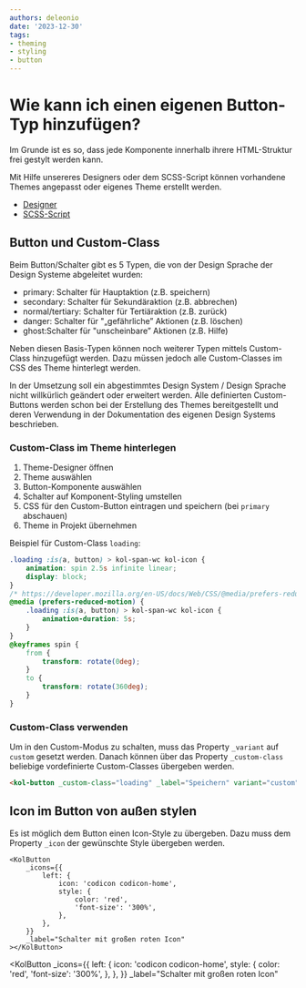 ```yaml
---
authors: deleonio
date: '2023-12-30'
tags:
- theming
- styling
- button
---
```



# Wie kann ich einen eigenen Button-Typ hinzufügen?

Im Grunde ist es so, dass jede Komponente innerhalb ihrere HTML-Struktur frei gestylt werden kann.

Mit Hilfe unsereres Designers oder dem SCSS-Script können vorhandene Themes angepasst oder eigenes Theme erstellt werden.

- [Designer](/docs/concepts/styling/designer)
- [SCSS-Script](/docs/concepts/styling/scss)

## Button und Custom-Class

Beim Button/Schalter gibt es 5 Typen, die von der Design Sprache der Design Systeme abgeleitet wurden:

- primary: Schalter für Hauptaktion (z.B. speichern)
- secondary: Schalter für Sekundäraktion (z.B. abbrechen)
- normal/tertiary: Schalter für Tertiäraktion (z.B. zurück)
- danger: Schalter für "„gefährliche” Aktionen (z.B. löschen)
- ghost:Schalter für "unscheinbare” Aktionen (z.B. Hilfe)

Neben diesen Basis-Typen können noch weiterer Typen mittels Custom-Class hinzugefügt werden.
Dazu müssen jedoch alle Custom-Classes im CSS des Theme hinterlegt werden.

<kol-details _label="Warum?" _open>
	In der Umsetzung soll ein abgestimmtes Design System / Design Sprache nicht willkürlich geändert oder erweitert
	werden. Alle definierten Custom-Buttons werden schon bei der Erstellung des Themes bereitgestellt und deren Verwendung
	in der Dokumentation des eigenen Design Systems beschrieben.
</kol-details>

### Custom-Class im Theme hinterlegen

1. Theme-Designer öffnen
2. Theme auswählen
3. Button-Komponente auswählen
4. Schalter auf Komponent-Styling umstellen
5. CSS für den Custom-Button eintragen und speichern (bei `primary` abschauen)
6. Theme in Projekt übernehmen

Beispiel für Custom-Class `loading`:

```css
.loading :is(a, button) > kol-span-wc kol-icon {
	animation: spin 2.5s infinite linear;
	display: block;
}
/* https://developer.mozilla.org/en-US/docs/Web/CSS/@media/prefers-reduced-motion#toning_down_the_animation_scaling */
@media (prefers-reduced-motion) {
	.loading :is(a, button) > kol-span-wc kol-icon {
		animation-duration: 5s;
	}
}
@keyframes spin {
	from {
		transform: rotate(0deg);
	}
	to {
		transform: rotate(360deg);
	}
}
```

### Custom-Class verwenden

Um in den Custom-Modus zu schalten, muss das Property `_variant` auf `custom` gesetzt werden. Danach
können über das Property `_custom-class` beliebige vordefinierte Custom-Classes übergeben werden.

```html
<kol-button _custom-class="loading" _label="Speichern" variant="custom"></kol-button>
```

## Icon im Button von außen stylen

Es ist möglich dem Button einen Icon-Style zu übergeben. Dazu muss dem Property `_icon` der gewünschte Style übergeben werden.

```tsx
<KolButton
	_icons={{
		left: {
			icon: 'codicon codicon-home',
			style: {
				color: 'red',
				'font-size': '300%',
			},
		},
	}}
	_label="Schalter mit großen roten Icon"
></KolButton>
```

<KolButton
	_icons={{
		left: {
			icon: 'codicon codicon-home',
			style: {
				color: 'red',
				'font-size': '300%',
			},
		},
	}}
	_label="Schalter mit großen roten Icon"
></KolButton>